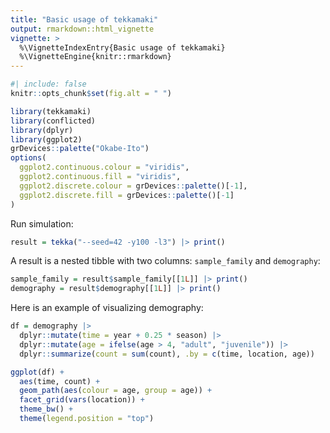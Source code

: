 ```yaml
---
title: "Basic usage of tekkamaki"
output: rmarkdown::html_vignette
vignette: >
  %\VignetteIndexEntry{Basic usage of tekkamaki}
  %\VignetteEngine{knitr::rmarkdown}
---
```


```r
#| include: false
knitr::opts_chunk$set(fig.alt = " ")
```

```r
library(tekkamaki)
library(conflicted)
library(dplyr)
library(ggplot2)
grDevices::palette("Okabe-Ito")
options(
  ggplot2.continuous.colour = "viridis",
  ggplot2.continuous.fill = "viridis",
  ggplot2.discrete.colour = grDevices::palette()[-1],
  ggplot2.discrete.fill = grDevices::palette()[-1]
)
```

Run simulation:

```r
result = tekka("--seed=42 -y100 -l3") |> print()
```

A result is a nested tibble with two columns: `sample_family` and `demography`:

```r
sample_family = result$sample_family[[1L]] |> print()
demography = result$demography[[1L]] |> print()
```

Here is an example of visualizing demography:

```r
df = demography |>
  dplyr::mutate(time = year + 0.25 * season) |>
  dplyr::mutate(age = ifelse(age > 4, "adult", "juvenile")) |>
  dplyr::summarize(count = sum(count), .by = c(time, location, age))

ggplot(df) +
  aes(time, count) +
  geom_path(aes(colour = age, group = age)) +
  facet_grid(vars(location)) +
  theme_bw() +
  theme(legend.position = "top")
```
